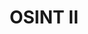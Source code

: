 ---
type: general
credit:
- Thomas Quig
featured: false
location: CIF 3025
recording: 'https://youtu.be/kWES2haaZGw'
slides: osint_2.pdf
tags:
- osint
- systems intelligence
- network intelligence
- organization intelligence
- port scanning
- nmap
- shodan
- tineye
time_start: 2021-11-07T14:00:00.000000-06:00
title: OSINT II
week_number: 10
---